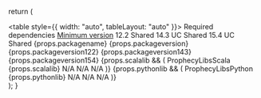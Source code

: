   return (
    <div>
      <table style={{ width: "auto", tableLayout: "auto" }}>
        <thead>
          <tr>
            <th>Required dependencies</th>
            <th>
              <a href="./release_notes/version_chart/">Minimum version</a>
            </th>
            <th>12.2 Shared</th>
            <th>14.3 UC Shared</th>
            <th>15.4 UC Shared</th>
          </tr>
        </thead>
        <tbody>
          <tr>
            <td>{props.packagename}</td>
            <td>{props.packageversion}</td>
            <td>{props.packageversion122}</td>
            <td>{props.packageversion143}</td>
            <td>{props.packageversion154}</td>
          </tr>
          {props.scalalib && (
            <tr>
              <td>ProphecyLibsScala</td>
              <td>{props.scalalib}</td>
              <td>N/A</td>
              <td>N/A</td>
              <td>N/A</td>
            </tr>
          )}
          {props.pythonlib && (
            <tr>
              <td>ProphecyLibsPython</td>
              <td>{props.pythonlib}</td>
              <td>N/A</td>
              <td>N/A</td>
              <td>N/A</td>
            </tr>
          )}
        </tbody>
      </table>
    </div>
  );
}
